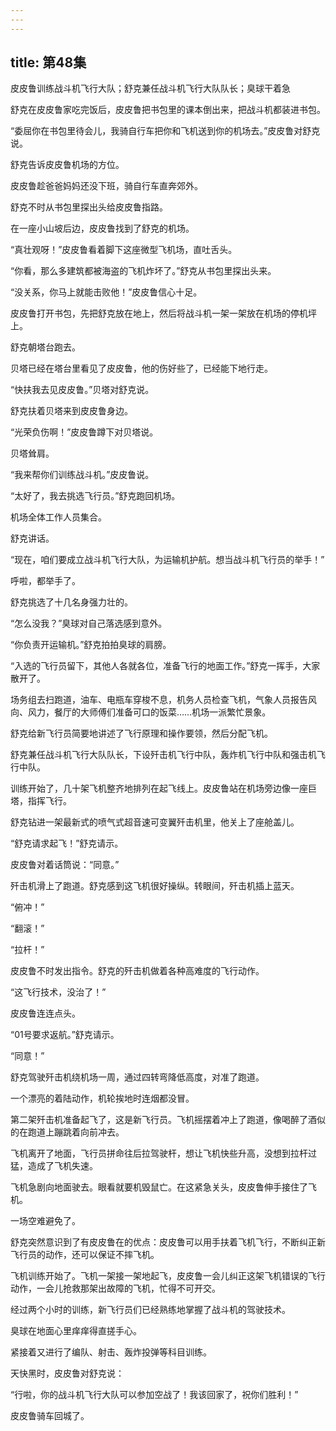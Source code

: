```yaml
---
---
---
```

title: 第48集
---




皮皮鲁训练战斗机飞行大队；舒克兼任战斗机飞行大队队长；臭球干着急



舒克在皮皮鲁家吃完饭后，皮皮鲁把书包里的课本倒出来，把战斗机都装进书包。

“委屈你在书包里待会儿，我骑自行车把你和飞机送到你的机场去。”皮皮鲁对舒克说。

舒克告诉皮皮鲁机场的方位。

皮皮鲁趁爸爸妈妈还没下班，骑自行车直奔郊外。

舒克不时从书包里探出头给皮皮鲁指路。

在一座小山坡后边，皮皮鲁找到了舒克的机场。

“真壮观呀！”皮皮鲁看着脚下这座微型飞机场，直吐舌头。

“你看，那么多建筑都被海盗的飞机炸坏了。”舒克从书包里探出头来。

“没关系，你马上就能击败他！”皮皮鲁信心十足。

皮皮鲁打开书包，先把舒克放在地上，然后将战斗机一架一架放在机场的停机坪上。

舒克朝塔台跑去。

贝塔已经在塔台里看见了皮皮鲁，他的伤好些了，已经能下地行走。

“快扶我去见皮皮鲁。”贝塔对舒克说。

舒克扶着贝塔来到皮皮鲁身边。

“光荣负伤啊！”皮皮鲁蹲下对贝塔说。

贝塔耸肩。

“我来帮你们训练战斗机。”皮皮鲁说。

“太好了，我去挑选飞行员。”舒克跑回机场。

机场全体工作人员集合。

舒克讲话。

“现在，咱们要成立战斗机飞行大队，为运输机护航。想当战斗机飞行员的举手！”

呼啦，都举手了。

舒克挑选了十几名身强力壮的。

“怎么没我？”臭球对自己落选感到意外。

“你负责开运输机。”舒克拍拍臭球的肩膀。

“入选的飞行员留下，其他人各就各位，准备飞行的地面工作。”舒克一挥手，大家散开了。

场务组去扫跑道，油车、电瓶车穿梭不息，机务人员检查飞机，气象人员报告风向、风力，餐厅的大师傅们准备可口的饭菜……机场一派繁忙景象。

舒克给新飞行员简要地讲述了飞行原理和操作要领，然后分配飞机。

舒克兼任战斗机飞行大队队长，下设歼击机飞行中队，轰炸机飞行中队和强击机飞行中队。

训练开始了，几十架飞机整齐地排列在起飞线上。皮皮鲁站在机场旁边像一座巨塔，指挥飞行。

舒克钻进一架最新式的喷气式超音速可变翼歼击机里，他关上了座舱盖儿。

“舒克请求起飞！”舒克请示。

皮皮鲁对着话筒说：“同意。”

歼击机滑上了跑道。舒克感到这飞机很好操纵。转眼间，歼击机插上蓝天。

“俯冲！”

“翻滚！”

“拉杆！”

皮皮鲁不时发出指令。舒克的歼击机做着各种高难度的飞行动作。

“这飞行技术，没治了！”

皮皮鲁连连点头。

“01号要求返航。”舒克请示。

“同意！”

舒克驾驶歼击机绕机场一周，通过四转弯降低高度，对准了跑道。

一个漂亮的着陆动作，机轮挨地时连烟都没冒。

第二架歼击机准备起飞了，这是新飞行员。飞机摇摆着冲上了跑道，像喝醉了酒似的在跑道上蹦跳着向前冲去。

飞机离开了地面，飞行员拼命往后拉驾驶杆，想让飞机快些升高，没想到拉杆过猛，造成了飞机失速。

飞机急剧向地面驶去。眼看就要机毁鼠亡。在这紧急关头，皮皮鲁伸手接住了飞机。

一场空难避免了。

舒克突然意识到了有皮皮鲁在的优点：皮皮鲁可以用手扶着飞机飞行，不断纠正新飞行员的动作，还可以保证不摔飞机。

飞机训练开始了。飞机一架接一架地起飞，皮皮鲁一会儿纠正这架飞机错误的飞行动作，一会儿抢救那架出故障的飞机，忙得不可开交。

经过两个小时的训练，新飞行员们已经熟练地掌握了战斗机的驾驶技术。

臭球在地面心里痒痒得直搓手心。

紧接着又进行了编队、射击、轰炸投弹等科目训练。

天快黑时，皮皮鲁对舒克说：

“行啦，你的战斗机飞行大队可以参加空战了！我该回家了，祝你们胜利！”

皮皮鲁骑车回城了。